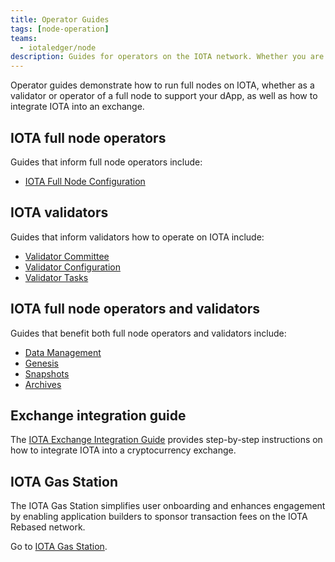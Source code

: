 ```yaml
---
title: Operator Guides
tags: [node-operation]
teams:
  - iotaledger/node
description: Guides for operators on the IOTA network. Whether you are running a full node for your dApp or operating as a validator on the IOTA network, these guides help you set up your environment and operate your network.
---
```


Operator guides demonstrate how to run full nodes on IOTA, whether as a validator or operator of a full node to support your dApp, as well as how to integrate IOTA into an exchange.

## IOTA full node operators

Guides that inform full node operators include:

- [IOTA Full Node Configuration](iota-full-node/overview.mdx)

## IOTA validators

Guides that inform validators how to operate on IOTA include:

- [Validator Committee](../about-iota/iota-architecture/validator-committee.mdx)
- [Validator Configuration](validator-config.mdx)
- [Validator Tasks](validator-operation/validator-tasks.mdx)

## IOTA full node operators and validators

Guides that benefit both full node operators and validators include:

- [Data Management](data-management.mdx)
- [Genesis](genesis.mdx)
- [Snapshots](snapshots.mdx)
- [Archives](archives.mdx)

## Exchange integration guide

The [IOTA Exchange Integration Guide](../developer/exchange-integration/exchange-integration.mdx) provides step-by-step instructions on how to integrate IOTA into a cryptocurrency exchange.


## IOTA Gas Station

The IOTA Gas Station simplifies user onboarding and enhances engagement by enabling application builders to sponsor transaction fees on the IOTA Rebased network.

Go to [IOTA Gas Station](gas-station/gas-station.mdx).
